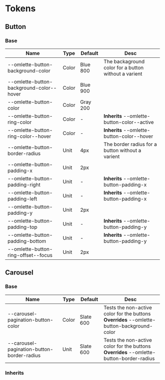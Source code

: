 
<Meta title="Tokens" />

# Tokens

## Button

### Base
|Name|Type|Default|Desc|
|---|---|---|---|
|--omlette-button-background-color|Color|Blue 800|The backaground color for a button without a varient|
|--omlette-button-background-color--hover|Color|Blue 900||
|--omlette-button-color|Color|Gray 200||
|--omlette-button-ring-color|Color|-|**Inherits** --omlette-button-color--active|
|--omlette-button-ring-color--hover|Color|-|**Inherits** --omlette-button-color--hover|
|--omlette-button-border-radius|Unit|4px|The border radius for a button without a varient|
|--omlette-button-padding-x|Unit|2px||
|--omlette-button-padding-right|Unit|-|**Inherits** --omlette-button-padding-x|
|--omlette-button-padding-left|Unit|-|**Inherits** --omlette-button-padding-x|
|--omlette-button-padding-y|Unit|2px||
|--omlette-button-padding-top|Unit|-|**Inherits** --omlette-button-padding-y|
|--omlette-button-padding-bottom|Unit|-|**Inherits** --omlette-button-padding-y|
|--omlette-button-ring-offset--focus|Unit|2px||



## Carousel

### Base

|Name|Type|Default|Desc|
|---|---|---|---|
|--carousel-pagination-button-color|Color|Slate 600|Tests the non-active color for the buttons<br/>**Overrides** --omlette-button-background-color|
|--carousel-pagination-button-border-radius|Unit|Slate 600|Tests the non-active color for the buttons<br/>**Overrides** --omlette-button-border-radius|

### Inherits